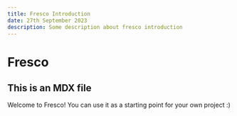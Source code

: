 ```yaml
---
title: Fresco Introduction
date: 27th September 2023
description: Some description about fresco introduction
---
```


# Fresco

## This is an MDX file

Welcome to Fresco! You can use it as a starting point for your own project :)
